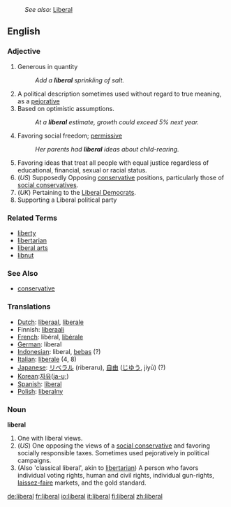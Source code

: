 :''See also:'' [[Liberal]]
==English==

===Adjective===

# Generous in quantity
#: ''Add a '''liberal''' sprinkling of salt.''
# A political description sometimes used without regard to true meaning, as a [[pejorative]]
# Based on optimistic assumptions.
#: ''At a '''liberal''' estimate, growth could exceed 5% next year.''
# Favoring social freedom; [[permissive]]
#: ''Her parents had '''liberal''' ideas about child-rearing.''
# Favoring ideas that treat all people with equal justice regardless of educational, financial, sexual or racial status. 
# (''US'') Supposedly Opposing [[conservative]] positions, particularly those of [[social conservative]]s.
# (''UK'') Pertaining to the [[Liberal Democrat]]s.
# Supporting a Liberal political party


===Related Terms===
*[[liberty]]
*[[libertarian]]
*[[liberal arts]]
*[[libnut]]

===See Also===
*[[conservative]]

=== Translations ===
*[[Dutch]]: [[liberaal]], [[liberale]]
*Finnish: [[liberaali]]
*[[French]]: libéral, [[libérale]]
*[[German]]: liberal
*[[Indonesian]]: liberal, [[bebas]] (?)
*[[Italian]]: [[liberale]] (4, 8)
*[[Japanese]]: [[リベラル]] (riberaru), [[自由]] ([[じゆう]], jiyū) (?)
*[[Korean]]:[[자유]]([[ja-u;]])
*[[Spanish]]: [[:es:liberal|liberal]]
*[[Polish]]: [[liberalny]]

===Noun===
'''liberal'''

# One with liberal views.
# (''US'') One opposing the views of a [[social conservative]] and favoring socially responsible taxes.  Sometimes used pejoratively in political campaigns.
# (Also 'classical liberal', akin to [[libertarian]]) A person who favors individual voting rights, human and civil rights, individual gun-rights, [[laissez-faire]] markets, and the gold standard.

[[de:liberal]]
[[fr:liberal]]
[[io:liberal]]
[[it:liberal]]
[[fi:liberal]]
[[zh:liberal]]